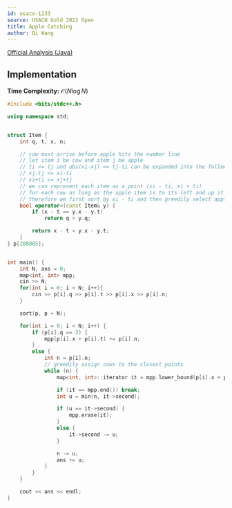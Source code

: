 ```yaml
---
id: usaco-1233
source: USACO Gold 2022 Open
title: Apple Catching
author: Qi Wang
---
```


[Official Analysis (Java)](http://www.usaco.org/current/data/sol_prob1_gold_open22.html)

## Implementation

**Time Complexity:** $\mathcal{O}(N \log N)$

<LanguageSection>

<CPPSection>

```cpp
#include <bits/stdc++.h>

using namespace std;


struct Item {
	int q, t, x, n;

	// cow must arrive before apple hits the number line
	// let item i be cow and item j be apple
	// ti <= tj and abs(xi-xj) <= tj-ti can be expanded into the following:
	// xj-tj <= xi-ti 
	// xi+ti <= xj+tj
	// we can represent each item as a point (xi - ti, xi + ti)
	// for each cow as long as the apple item is to its left and up it is a valid point
	// therefore we first sort by xi - ti and then greedily select apples based on xi + ti
	bool operator<(const Item& y) {
		if (x - t == y.x - y.t)
			return q > y.q;

		return x - t < y.x - y.t;
	}
} p[200005];


int main() {
	int N, ans = 0;
	map<int, int> mpp;
	cin >> N;
	for(int i = 0; i < N; i++){
		cin >> p[i].q >> p[i].t >> p[i].x >> p[i].n;
	}

	sort(p, p + N);

	for(int i = 0; i < N; i++) {
		if (p[i].q == 2) {
			mpp[p[i].x + p[i].t] += p[i].n;
		}
		else {
			int n = p[i].n;
			// greedily assign cows to the closest points
			while (n) {
				map<int, int>::iterator it = mpp.lower_bound(p[i].x + p[i].t);

				if (it == mpp.end()) break;
				int u = min(n, it->second);

				if (u == it->second) {
					mpp.erase(it);
				}
				else {
					it->second -= u;
				}

				n -= u;
				ans += u;
			}
		}
	}

	cout << ans << endl;
}
```

</CPPSection>

</LanguageSection>